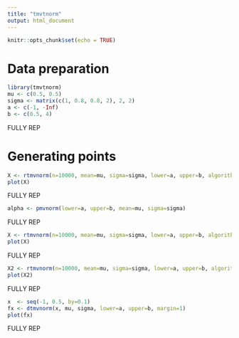 ---
title: "tmvtnorm"
output: html_document
---

```{r setup, include=FALSE}
knitr::opts_chunk$set(echo = TRUE)
```

# Data preparation

```{r}
library(tmvtnorm)
mu <- c(0.5, 0.5)
sigma <- matrix(c(1, 0.8, 0.8, 2), 2, 2)
a <- c(-1, -Inf)
b <- c(0.5, 4)
```

FULLY REP

# Generating points

```{r}
X <- rtmvnorm(n=10000, mean=mu, sigma=sigma, lower=a, upper=b, algorithm="rejection")
plot(X)
```

FULLY REP

```{r}
alpha <- pmvnorm(lower=a, upper=b, mean=mu, sigma=sigma)
```

FULLY REP

```{r}
X <- rtmvnorm(n=10000, mean=mu, sigma=sigma, lower=a, upper=b, algorithm="gibbs")
plot(X)
```

FULLY REP

```{r}
X2 <- rtmvnorm(n=10000, mean=mu, sigma=sigma, lower=a, upper=b, algorithm="gibbs", burn.in.samples=100, thinning = 5)
plot(X2)
```

FULLY REP

```{r}
x  <- seq(-1, 0.5, by=0.1)
fx <- dtmvnorm(x, mu, sigma, lower=a, upper=b, margin=1)
plot(fx)
```

FULLY REP
